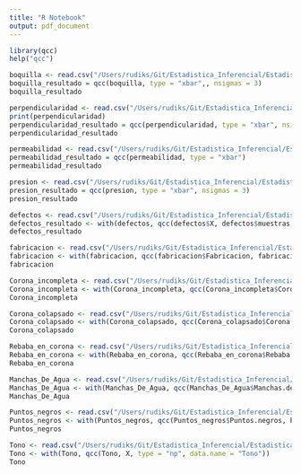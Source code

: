 ```yaml
---
title: "R Notebook"
output: pdf_document
---
```


```r
library(qcc)
help("qcc")
```

```r
boquilla <- read.csv("/Users/rudiks/Git/Estadistica_Inferencial/Estadistica -Caso 2/DBs/Boquilla.csv")
boquilla_resultado = qcc(boquilla, type = "xbar",, nsigmas = 3) 
boquilla_resultado
```
```r
perpendicularidad <- read.csv("/Users/rudiks/Git/Estadistica_Inferencial/Estadistica -Caso 2/DBs/perper.csv")
print(perpendicularidad)
perpendicularidad_resultado = qcc(perpendicularidad, type = "xbar", nsigmas = 3) 
perpendicularidad_resultado
```

```r
permeabilidad <- read.csv("/Users/rudiks/Git/Estadistica_Inferencial/Estadistica -Caso 2/DBs/Permeabilidad.csv")
permeabilidad_resultado = qcc(permeabilidad, type = "xbar") 
permeabilidad_resultado
```

```r
presion <- read.csv("/Users/rudiks/Git/Estadistica_Inferencial/Estadistica -Caso 2/DBs/presion.csv")
presion_resultado = qcc(presion, type = "xbar", nsigmas = 3) 
presion_resultado
```
```r
defectos <- read.csv("/Users/rudiks/Git/Estadistica_Inferencial/Estadistica -Caso 2/DBs/defect.csv")
defectos_resultado <- with(defectos, qcc(defectos$X, defectos$muestras, type = "np", data.name = "Defectos"))
defectos_resultado
```
```r
fabricacion <- read.csv("/Users/rudiks/Git/Estadistica_Inferencial/Estadistica -Caso 2/DBs/fabricacion.csv")
fabricacion <- with(fabricacion, qcc(fabricacion$Fabricacion, fabricacion$Prop, type = "np", data.name = "Fabricacion"))
fabricacion
```

```r
Corona_incompleta <- read.csv("/Users/rudiks/Git/Estadistica_Inferencial/Estadistica -Caso 2/DBs/Corona Incompleta.csv")
Corona_incompleta <- with(Corona_incompleta, qcc(Corona_incompleta$Corona.incompleta, Corona_incompleta$X, type = "np", data.name = "Corona incompleta"))
Corona_incompleta
```

```r
Corona_colapsado <- read.csv("/Users/rudiks/Git/Estadistica_Inferencial/Estadistica -Caso 2/DBs/Corona Colapsada.csv")
Corona_colapsado <- with(Corona_colapsado, qcc(Corona_colapsado$Corona.colapsada, Corona_colapsado$X, type = "np", data.name = "Corona colapsado"))
Corona_colapsado 
```

```r
Rebaba_en_corona <- read.csv("/Users/rudiks/Git/Estadistica_Inferencial/Estadistica -Caso 2/DBs/Rebaba en corona.csv")
Rebaba_en_corona <- with(Rebaba_en_corona, qcc(Rebaba_en_corona$Rebaba.en.corona, Rebaba_en_corona$X, type = "np", data.name = "Rebaba en corona"))
Rebaba_en_corona
```

```r
Manchas_De_Agua <- read.csv("/Users/rudiks/Git/Estadistica_Inferencial/Estadistica -Caso 2/DBs/Manchas de agua.csv")
Manchas_De_Agua <- with(Manchas_De_Agua, qcc(Manchas_De_Agua$Manchas.de.agua, Manchas_De_Agua$X, type = "np", data.name = "Manchas de Agua"))
Manchas_De_Agua
```

```r
Puntos_negros <- read.csv("/Users/rudiks/Git/Estadistica_Inferencial/Estadistica -Caso 2/DBs/Puntos negros.csv")
Puntos_negros <- with(Puntos_negros, qcc(Puntos_negros$Puntos.negros, Puntos_negros$X, type = "np", data.name = "Puntos negros"))
Puntos_negros
```

```r
Tono <- read.csv("/Users/rudiks/Git/Estadistica_Inferencial/Estadistica -Caso 2/DBs/Tono.csv")
Tono <- with(Tono, qcc(Tono, X, type = "np", data.name = "Tono"))
Tono
```

